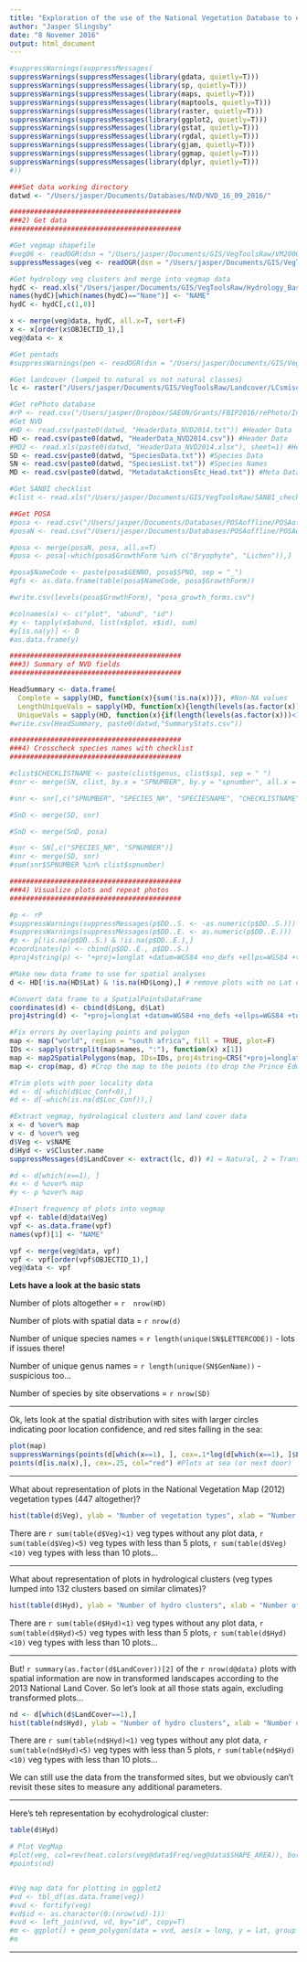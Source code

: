 ```yaml
---
title: "Exploration of the use of the National Vegetation Database to estimate vegetation parameters for hydrological modeling"
author: "Jasper Slingsby"
date: "8 Novemer 2016"
output: html_document
---
```


```r
#suppressWarnings(suppressMessages(
suppressWarnings(suppressMessages(library(gdata, quietly=T)))
suppressWarnings(suppressMessages(library(sp, quietly=T)))
suppressWarnings(suppressMessages(library(maps, quietly=T)))
suppressWarnings(suppressMessages(library(maptools, quietly=T)))
suppressWarnings(suppressMessages(library(raster, quietly=T)))
suppressWarnings(suppressMessages(library(ggplot2, quietly=T)))
suppressWarnings(suppressMessages(library(gstat, quietly=T)))
suppressWarnings(suppressMessages(library(rgdal, quietly=T)))
suppressWarnings(suppressMessages(library(gjam, quietly=T)))
suppressWarnings(suppressMessages(library(ggmap, quietly=T)))
suppressWarnings(suppressMessages(library(dplyr, quietly=T)))
#))

###Set data working directory
datwd <- "/Users/jasper/Documents/Databases/NVD/NVD_16_09_2016/"

##########################################
###2) Get data
##########################################

#Get vegmap shapefile
#veg06 <- readOGR(dsn = "/Users/jasper/Documents/GIS/VegToolsRaw/VM2006/vegmap2006_geo.shp", layer = "vegmap2006_geo", verbose = FALSE) #Vegmap 2006
suppressMessages(veg <- readOGR(dsn = "/Users/jasper/Documents/GIS/VegToolsRaw/VM2012/nvm2012beta2_wgs84_Geo.shp", layer = "nvm2012beta2_wgs84_Geo", verbose = FALSE)) #Vegmap 2012

#Get hydrology veg clusters and merge into vegmap data
hydC <- read.xls("/Users/jasper/Documents/GIS/VegToolsRaw/Hydrology_Baseline/Final clusters.xls", sheet=1) #Hydrology clusters from Michele Toucher 1 Nov 2016
names(hydC)[which(names(hydC)=="Name")] <- "NAME"
hydC <- hydC[,c(1,8)]

x <- merge(veg@data, hydC, all.x=T, sort=F)
x <- x[order(x$OBJECTID_1),]
veg@data <- x

#Get pentads
#suppressWarnings(pen <- readOGR(dsn = "/Users/jasper/Documents/GIS/VegToolsRaw/pentads/pentads/PENT_PRO.SHP", layer = "PENT_PRO"))

#Get landcover (lumped to natural vs not natural classes)
lc <- raster("/Users/jasper/Documents/GIS/VegToolsRaw/Landcover/LCsmiso_trans1.tif")

#Get rePhoto database
#rP <- read.csv("/Users/jasper/Dropbox/SAEON/Grants/FBIP2016/rePhoto/Index to database 16.iv.2013.csv", stringsAsFactors = F) 
#Get NVD
#HD <- read.csv(paste0(datwd, "HeaderData_NVD2014.txt")) #Header Data
HD <- read.csv(paste0(datwd, "HeaderData_NVD2014.csv")) #Header Data
#HD2 <- read.xls(paste0(datwd, "HeaderData_NVD2014.xlsx"), sheet=1) #Header Data
SD <- read.csv(paste0(datwd, "SpeciesData.txt")) #Species Data
SN <- read.csv(paste0(datwd, "SpeciesList.txt")) #Species Names
MD <- read.csv(paste0(datwd, "MetadataActionsEtc_Head.txt")) #Meta Data

#Get SANBI checklist
#clist <- read.xls("/Users/jasper/Documents/GIS/VegToolsRaw/SANBI_checklist_20June2016.xlsx", sheet = 1)

##Get POSA
#posa <- read.csv("/Users/jasper/Documents/Databases/POSAoffline/POSAoffline_Species_GrowthForm.txt")
#posaN <- read.csv("/Users/jasper/Documents/Databases/POSAoffline/POSAoffline_Species.txt")

#posa <- merge(posaN, posa, all.x=T)
#posa <- posa[-which(posa$GrowthForm %in% c("Bryophyte", "Lichen")),]

#posa$NameCode <- paste(posa$GENNO, posa$SPNO, sep = "_")
#gfs <- as.data.frame(table(posa$NameCode, posa$GrowthForm))

#write.csv(levels(posa$GrowthForm), "posa_growth_forms.csv")

#colnames(x) <- c("plot", "abund", "id")
#y <- tapply(x$abund, list(x$plot, x$id), sum)
#y[is.na(y)] <- 0
#as.data.frame(y)

##########################################
###3) Summary of NVD fields
##########################################

HeadSummary <- data.frame(
  Complete = sapply(HD, function(x){sum(!is.na(x))}), #Non-NA values
  LengthUniqueVals = sapply(HD, function(x){length(levels(as.factor(x)))}), #Number of unique values or factor levels
  UniqueVals = sapply(HD, function(x){if(length(levels(as.factor(x)))<100) {paste(levels(as.factor(x)), collapse=",")} else {">100"}}))
#write.csv(HeadSummary, paste0(datwd,"SummaryStats.csv"))

##########################################
###4) Crosscheck species names with checklist
##########################################

#clist$CHECKLISTNAME <- paste(clist$genus, clist$sp1, sep = " ")
#snr <- merge(SN, clist, by.x = "SPNUMBER", by.y = "spnumber", all.x = T)

#snr <- snr[,c("SPNUMBER", "SPECIES_NR", "SPECIESNAME", "CHECKLISTNAME", "syncat", "synof")]

#SnD <- merge(SD, snr)

#SnD <- merge(SnD, posa)

#snr <- SN[,c("SPECIES_NR", "SPNUMBER")]
#snr <- merge(SD, snr)
#sum(snr$SPNUMBER %in% clist$spnumber)

##########################################
###4) Visualize plots and repeat photos
##########################################

#p <- rP
#suppressWarnings(suppressMessages(p$DD..S. <- -as.numeric(p$DD..S.)))
#suppressWarnings(suppressMessages(p$DD..E. <- as.numeric(p$DD..E.)))
#p <- p[!is.na(p$DD..S.) & !is.na(p$DD..E.),]
#coordinates(p) <- cbind(p$DD..E., p$DD..S.)
#proj4string(p) <- "+proj=longlat +datum=WGS84 +no_defs +ellps=WGS84 +towgs84=0,0,0" #Assign a coordinate reference system (Geographic WGS84)

#Make new data frame to use for spatial analyses
d <- HD[!is.na(HD$Lat) & !is.na(HD$Long),] # remove plots with no Lat or Long

#Convert data frame to a SpatialPointsDataFrame
coordinates(d) <- cbind(d$Long, d$Lat)
proj4string(d) <- "+proj=longlat +datum=WGS84 +no_defs +ellps=WGS84 +towgs84=0,0,0" #Assign a coordinate reference system (Geographic WGS84)

#Fix errors by overlaying points and polygon
map <- map("world", region = "south africa", fill = TRUE, plot=F)
IDs <- sapply(strsplit(map$names, ":"), function(x) x[1])
map <- map2SpatialPolygons(map, IDs=IDs, proj4string=CRS("+proj=longlat +datum=WGS84 +no_defs +ellps=WGS84 +towgs84=0,0,0"))
map <- crop(map, d) #Crop the map to the points (to drop the Prince Edward Islands)

#Trim plots with poor locality data
#d <- d[-which(d$Loc_Conf<0),]
#d <- d[-which(is.na(d$Loc_Conf)),]

#Extract vegmap, hydrological clusters and land cover data
x <- d %over% map
v <- d %over% veg
d$Veg <- v$NAME
d$Hyd <- v$Cluster.name
suppressMessages(d$LandCover <- extract(lc, d)) #1 = Natural, 2 = Transformed

#d <- d[which(x==1), ]
#x <- d %over% map
#y <- p %over% map

#Insert frequency of plots into vegmap
vpf <- table(d@data$Veg)
vpf <- as.data.frame(vpf)
names(vpf)[1] <- "NAME"

vpf <- merge(veg@data, vpf)
vpf <- vpf[order(vpf$OBJECTID_1),]
veg@data <- vpf

```

**Lets have a look at the basic stats**

Number of plots altogether = `r  nrow(HD)`

Number of plots with spatial data = `r nrow(d)`

Number of unique species names = `r length(unique(SN$LETTERCODE))` - lots if issues there!

Number of unique genus names = `r length(unique(SN$GenName))` - suspicious too...

Number of species by site observations = `r nrow(SD)`

***

Ok, lets look at the spatial distribution with sites with larger circles indicating poor location confidence, and red sites falling in the sea:

```r
plot(map)
suppressWarnings(points(d[which(x==1), ], cex=.1*log(d[which(x==1), ]$Loc_Conf+1))) #Plots
points(d[is.na(x),], cex=.25, col="red") #Plots at sea (or next door)
```

***

What about representation of plots in the National Vegetation Map (2012) vegetation types (447 altogether)?

```r
hist(table(d$Veg), ylab = "Number of vegetation types", xlab = "Number of plots", main ="")
```

There are `r sum(table(d$Veg)<1)` veg types without any plot data, `r sum(table(d$Veg)<5)` veg types with less than 5 plots, `r sum(table(d$Veg)<10)` veg types with less than 10 plots...

***

What about representation of plots in hydrological clusters (veg types lumped into 132 clusters based on similar climates)?

```r
hist(table(d$Hyd), ylab = "Number of hydro clusters", xlab = "Number of plots", main ="")
```

There are `r sum(table(d$Hyd)<1)` veg types without any plot data, `r sum(table(d$Hyd)<5)` veg types with less than 5 plots, `r sum(table(d$Hyd)<10)` veg types with less than 10 plots...

***

But! `r summary(as.factor(d$LandCover))[2]` of the `r nrow(d@data)` plots with spatial information are now in transformed landscapes according to the 2013 National Land Cover. So let's look at all those stats again, excluding transformed plots...

```r
nd <- d[which(d$LandCover==1),]
hist(table(nd$Hyd), ylab = "Number of hydro clusters", xlab = "Number of plots", main ="")
```

There are `r sum(table(nd$Hyd)<1)` veg types without any plot data, `r sum(table(nd$Hyd)<5)` veg types with less than 5 plots, `r sum(table(nd$Hyd)<10)` veg types with less than 10 plots...

We can still use the data from the transformed sites, but we obviously can't revisit these sites to measure any additional parameters.

***
Here's teh representation by ecohydrological cluster:

```r
table(d$Hyd)

# Plot VegMap
#plot(veg, col=rev(heat.colors(veg@data$Freq/veg@data$SHAPE_AREA)), border="transparent")
#points(nd)


#Veg map data for plotting in ggplot2
#vd <- tbl_df(as.data.frame(veg))
#vvd <- fortify(veg)
#vd$id <- as.character(0:(nrow(vd)-1))
#vvd <- left_join(vvd, vd, by="id", copy=T)
#m <- ggplot() + geom_polygon(data = vvd, aes(x = long, y = lat, group = id, color = Freq), size = 0.25) + coord_map()
#m
```

***